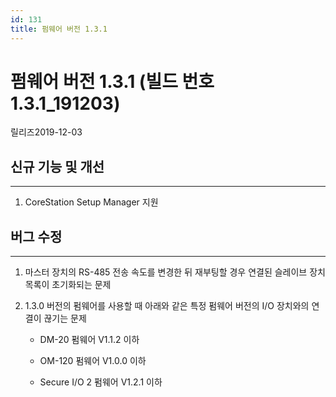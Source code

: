 ```yaml
---
id: 131
title: 펌웨어 버전 1.3.1
---
```


# 펌웨어 버전 1.3.1 (빌드 번호 1.3.1_191203)

릴리즈<Separator/>2019-12-03

## 신규 기능 및 개선

---

1. CoreStation Setup Manager 지원

## 버그 수정

---

<BugLists>

1. 마스터 장치의 RS-485 전송 속도를 변경한 뒤 재부팅할 경우 연결된 슬레이브 장치 목록이 초기화되는 문제

1. 1.3.0 버전의 펌웨어를 사용할 때 아래와 같은 특정 펌웨어 버전의 I/O 장치와의 연결이 끊기는 문제

    - DM-20 펌웨어 V1.1.2 이하

    - OM-120 펌웨어 V1.0.0 이하

    - Secure I/O 2 펌웨어 V1.2.1 이하

</BugLists>